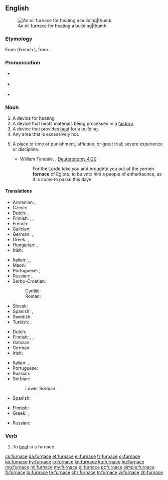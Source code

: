 ==English==
[[Image:Home_oil_furnace.jpg|An oil furnace for heating a building|thumb]]

===Etymology===
From {{etyl|fro|en}} {{m|fro|fornais}} (French {{m|fr|fournaise}}), from {{etyl|la|en}} {{m|la|fornax}}.

===Pronunciation===
* {{a|GenAm}} {{IPA|/ˈfɝnɪs/|lang=en}}
* {{a|RP}} {{IPA|/ˈfɜːnɪs/|lang=en}}
* {{audio|en-us-furnace.ogg|Audio (US)|lang=en}}

===Noun===
{{en-noun}}

# A device for heating.
# A device that heats materials being processed in a [[factory]].
# A device that provides [[heat]] for a building.
# Any area that is excessively hot.
# {{context|figurative|lang=en}} A place or time of punishment, affiction, or great trial; severe experience or discipline.
#* {{circa|1530}} William Tyndale, {{w|Tyndale Bible}}, [[s:Bible (Tyndale)/Deuteronomy#Chapter 4|Deuteronomy 4:20]]:
#*: For the Lorde toke you and broughte you out of the yernen '''fornace''' of Egipte, to be vnto him a people of enheritaunce, as it is come to passe this daye.

====Translations====
{{trans-see|device for heating: [[oven]]}}

{{trans-top|device for heating in a factory, melting metals, etc}}
* Armenian: {{t|hy|հնոց|tr=hnoc’}}, {{t+|hy|քուրա|tr=k’ura}}
* Czech: {{t+|cs|pec|f}}
* Dutch: {{t+|nl|oven|m}}, {{t+|nl|ketel|m}}
* Finnish: {{t|fi|sulatusuuni}}, {{t+|fi|ahjo}}, {{t+|fi|uuni}}
* French: {{t+|fr|four|m}}
* Galician: {{t+|gl|forno|m}}
* German: {{t+|de|Ofen|m}}, {{t+|de|Hochofen|m}}
* Greek: {{t+|el|καμίνι|n|sc=Grek}}, {{t+|el|φούρνος|m|sc=Grek}}
* Hungarian: {{t+|hu|kemence}}, {{t+|hu|kohó}}
* Irish: {{t|ga|foirnéis|f}}
{{trans-mid}}
* Italian: {{t+|it|fornace|f}}, {{t|it|bruciatore|m}}, {{t+|it|caldaia|f}}
* Maori: {{t|mi|tahunga}}
* Portuguese: {{t+|pt|forno|m}}, {{t+|pt|fornalha|f}}
* Russian: {{t+|ru|печь|f|tr=pečʹ|sc=Cyrl}}, {{t+|ru|горн|m|tr=gorn|sc=Cyrl}}
* Serbo-Croatian:
*: Cyrillic: {{t|sh|пећ|f}}
*: Roman: {{t+|sh|peć|f}}
* Slovak: {{t|sk|vyhňa|f}}
* Spanish: {{t+|es|horno|m}}, {{t+|es|caldera|f}}
* Swedish: {{t+|sv|masugn|c}}
* Turkish: {{t+|tr|fırın}}, {{t+|tr|yüksek fırın}}
{{trans-bottom}}

{{trans-top|device for heating a building}}
* Dutch: {{t+|nl|ketel|m}}
* Finnish: {{t+|fi|uuni}}, {{t+|fi|lämmitysuuni}}, {{t+|fi|pannu}}
* Galician: {{t+|gl|calefacción|f}}
* German: {{t+|de|Ofen|m}}
* Irish: {{t|ga|foirnéis|f}}
{{trans-mid}}
* Italian: {{t+|it|caldaia|f}}, {{t|it|bruciatore|m}}
* Portuguese: {{t+|pt|fornalha|f}}
* Russian: {{t+|ru|печь|f|tr=pečʹ|sc=Cyrl}}
* Sorbian:
*: Lower Sorbian: {{t|dsb|kamjeny|p}}
* Spanish: {{t+|es|calefacción|f}}
{{trans-bottom}}

{{trans-top|hot area}}
* Finnish: {{t+|fi|pätsi}}
* Greek: {{t+|el|καμίνι|n}}, {{t+|el|φούρνος|m}}
{{trans-mid}}
* Russian: {{t+|ru|топка|f|tr=tópka}}
{{trans-bottom}}

===Verb===
{{en-verb|furnac|ed}}

# To [[heat]] in a furnace

[[cs:furnace]]
[[da:furnace]]
[[et:furnace]]
[[el:furnace]]
[[fr:furnace]]
[[gl:furnace]]
[[ko:furnace]]
[[hy:furnace]]
[[io:furnace]]
[[kn:furnace]]
[[ku:furnace]]
[[hu:furnace]]
[[mg:furnace]]
[[ml:furnace]]
[[my:furnace]]
[[pl:furnace]]
[[pt:furnace]]
[[simple:furnace]]
[[fi:furnace]]
[[ta:furnace]]
[[te:furnace]]
[[chr:furnace]]
[[tr:furnace]]
[[vi:furnace]]
[[zh:furnace]]